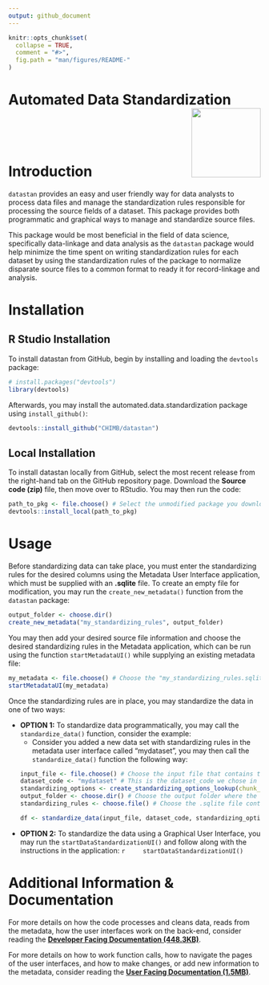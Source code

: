 ```yaml
---
output: github_document
---
```


<!-- README.md is generated from README.Rmd. Please edit that file -->

```r
knitr::opts_chunk$set(
  collapse = TRUE,
  comment = "#>",
  fig.path = "man/figures/README-"
)
```


# Automated Data Standardization <img src="man/figures/chimb_logo.jpg" align="right" height="138" />

<br><br><br>

# Introduction

`datastan` provides an easy and user friendly way for data analysts to process data files and manage the standardization rules responsible for processing the source fields of a dataset. This package provides both programmatic and graphical ways to manage and standardize source files.

This package would be most beneficial in the field of data science, specifically data-linkage and data analysis as the `datastan` package would help minimize the time spent on writing standardization rules for each dataset by using the standardization rules of the package to normalize disparate source files to a common format to ready it for record-linkage and analysis.

# Installation

## R Studio Installation

To install datastan from GitHub, begin by installing and loading the `devtools` package:
```r
# install.packages("devtools")
library(devtools)
```

Afterwards, you may install the automated.data.standardization package using `install_github()`:
```r
devtools::install_github("CHIMB/datastan")
```

## Local Installation

To install datastan locally from GitHub, select the most recent release from the right-hand tab on the GitHub repository page. Download the <b>Source code (zip)</b> file, then move over to RStudio. You may then run the code:
```r
path_to_pkg <- file.choose() # Select the unmodified package you downloaded from GitHub.
devtools::install_local(path_to_pkg)
```

# Usage

Before standardizing data can take place, you must enter the standardizing rules for the desired columns using the Metadata User Interface application, which must be supplied with an <b>.sqlite</b> file. To create an empty file for modification, you may run the `create_new_metadata()` function from the `datastan` package:

```r
output_folder <- choose.dir()
create_new_metadata("my_standardizing_rules", output_folder)
```

You may then add your desired source file information and choose the desired standardizing rules in the Metadata application, which can be run using the function `startMetadataUI()` while supplying an existing metadata file:

```r
my_metadata <- file.choose() # Choose the "my_standardizing_rules.sqlite" file.
startMetadataUI(my_metadata)
```

Once the standardizing rules are in place, you may standardize the data in one of two ways:

  - <b>OPTION 1:</b> To standardize data programmatically, you may call the `standardize_data()` function, consider the example:
    - Consider you added a new data set with standardizing rules in the metadata user interface called "mydataset", you may then call the `standardize_data()` function the following way:
    ``` r
    input_file <- file.choose() # Choose the input file that contains the source dataset.
    dataset_code <- "mydataset" # This is the dataset_code we chose in the metadata application.
    standardizing_options <- create_standardizing_options_lookup(chunk_size = 10000, convert_name_case = "upper", read_mode = "cmd", file_output = "csv")
    output_folder <- choose.dir() # Choose the output folder where the cleaned data file will be output to.
    standardizing_rules <- choose.file() # Choose the .sqlite file containing the rules you just added.
    
    df <- standardize_data(input_file, dataset_code, standardizing_options, output_folder, standardizing_rules)
    ```

  - <b>OPTION 2:</b> To standardize the data using a Graphical User Interface, you may run the `startDataStandardizationUI()` and follow along with the instructions in the application:
    ``` r
    startDataStandardizationUI()
    ```
    
# Additional Information & Documentation

For more details on how the code processes and cleans data, reads from the metadata, how the user interfaces work on the back-end, consider reading the [<b>Developer Facing Documentation (448.3KB)</b>](https://github.com/CHIMB/datastan/blob/main/docs/DEVELOPER_DOCUMENTATION.pdf).

For more details on how to work function calls, how to navigate the pages of the user interfaces, and how to make changes, or add new information to the metadata, consider reading the [<b>User Facing Documentation (1.5MB)</b>](https://github.com/CHIMB/datastan/blob/main/docs/USER_DOCUMENTATION.pdf).
